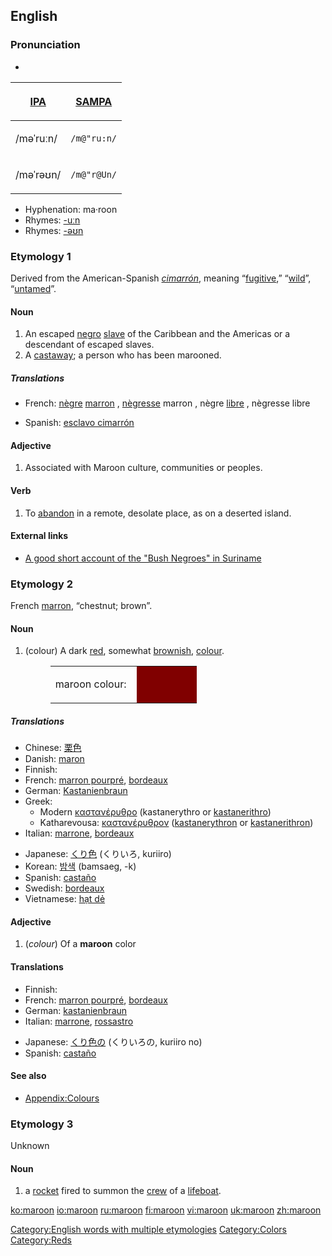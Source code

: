 ==English==

===Pronunciation===
*{{audio|en-uk-maroon.ogg|Audio (UK)}}
{| border=1 cellpadding=5
! [[w:IPA|IPA]] !! [[w:SAMPA|SAMPA]]
|-
| /məˈruːn/ || <tt>/m@"ru:n/</tt>
|-
| /məˈrəʊn/ || <tt>/m@"r@Un/</tt>
|}

*Hyphenation: ma·roon
*Rhymes: [[Rhymes:English:-uːn|-uːn]]
*Rhymes: [[Rhymes:English:-əʊn|-əʊn]]

===Etymology 1===
Derived from the American-Spanish ''[[cimarrón]]'', meaning “[[fugitive]],” “[[wild]]”, “[[untamed]]”.

====Noun====
{{wikipedia|Maroon (people)}}
{{en-noun}}

# An escaped [[negro]] [[slave]] of the Caribbean and the Americas or a descendant of escaped slaves.
# A [[castaway]]; a person who has been marooned.

=====Translations=====
{{trans-top|runaway slave}}
*French: [[nègre]] [[marron]] {{m}}, [[nègresse]] marron {{f}}, nègre [[libre]] {{m}}, nègresse libre {{f}}
{{trans-mid}}
*Spanish: [[esclavo cimarrón]] {{m}}
{{trans-bottom}}

{{trans-top|castaway}}
{{trans-mid}}
{{trans-bottom}}

====Adjective====
{{en-adj-notcomp}}

# Associated with Maroon culture, communities or peoples.

====Verb====
{{en-verb}}

# To [[abandon]] in a remote, desolate place, as on a deserted island.

====External links====
*[http://lucy.ukc.ac.uk/EthnoAtlas/Hmar/Cult_dir/Culture.7834 A good short account of the "Bush Negroes" in Suriname]

===Etymology 2===
French [[marron]], “chestnut; brown”.

====Noun====
{{wikipedia|Maroon (color)}}
{{en-noun}}

# (colour) A dark [[red]], somewhat [[brown]]ish, [[color|colour]].
#:<table><tr><td>maroon colour: &nbsp;</td><td bgcolor="#800000" width="80">&nbsp; </td></tr></table>

=====Translations=====
{{trans-top|dark red, somewhat brownish colour}}
*Chinese: [[栗色]]
*Danish: [[maron]]
*Finnish: {{t|fi|punaruskea}}
*French: [[marron pourpré]], [[bordeaux]]
*German: [[Kastanienbraun]] {{n}}
*Greek:
**Modern [[καστανέρυθρο]] (kastanerythro or [[kastanerithro]])
**Katharevousa: [[καστανέρυθρον]] ([[kastanerythron]] or [[kastanerithron]])
*Italian: [[marrone]], [[bordeaux]]
{{trans-mid}}
*Japanese: [[くり色]]  (くりいろ, kuriiro)
*Korean: [[밤색]] (bamsaeg, -k)
*Spanish: [[castaño]]
*Swedish: [[bordeaux]]
*Vietnamese: [[hạt dẻ]]
{{trans-bottom}}

====Adjective====
{{en-adj-more}}

# (''colour'') Of a '''maroon''' color

====Translations====
{{trans-top|color}}
*Finnish: {{t|fi|punaruskea}}
*French: [[marron pourpré]], [[bordeaux]]
*German: [[kastanienbraun]]
*Italian: [[marrone]], [[rossastro]]
{{trans-mid}}
*Japanese: [[くり色]]の (くりいろの, kuriiro no)
*Spanish: [[castaño]]
{{trans-bottom}}

====See also====
*[[Wiktionary_Appendix:Colours|Appendix:Colours]]

===Etymology 3===
Unknown

====Noun====
{{wikipedia|maroon (rocket)}}
{{en-noun}}

# a [[rocket]] fired to summon the [[crew]] of a [[lifeboat]].

[[Category:English words with multiple etymologies]]
[[Category:Colors]]
[[Category:Reds]]

[[ko:maroon]]
[[io:maroon]]
[[ru:maroon]]
[[fi:maroon]]
[[vi:maroon]]
[[uk:maroon]]
[[zh:maroon]]